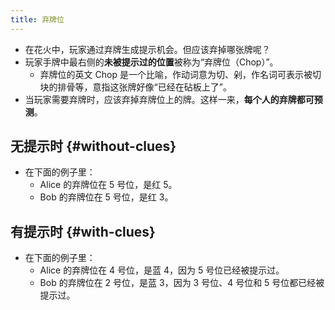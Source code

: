 ```yaml
---
title: 弃牌位
---
```



<BeginnersGuideProgress id="chop" />

- 在花火中，玩家通过弃牌生成提示机会。但应该弃掉哪张牌呢？
- 玩家手牌中最右侧的**未被提示过的位置**被称为“弃牌位（Chop）”。
  - 弃牌位的英文 Chop 是一个比喻，作动词意为切、剁，作名词可表示被切块的排骨等，意指这张牌好像“已经在砧板上了”。
- 当玩家需要弃牌时，应该弃掉弃牌位上的牌。这样一来，**每个人的弃牌都可预测**。

## 无提示时 \{#without-clues\}

- 在下面的例子里：
  - Alice 的弃牌位在 5 号位，是红 5。
  - Bob 的弃牌位在 5 号位，是红 3。

<Chop1 />

## 有提示时 \{#with-clues\}

- 在下面的例子里：
  - Alice 的弃牌位在 4 号位，是蓝 4，因为 5 号位已经被提示过。
  - Bob 的弃牌位在 2 号位，是蓝 3，因为 3 号位、4 号位和 5 号位都已经被提示过。

<Chop2 />

